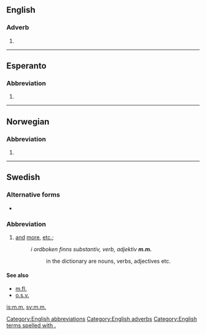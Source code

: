 {{also|mm|Mm|MM|mm.|.mm|M&M}}
==English==

===Adverb===
{{head|en}}

# {{abbreviation of|mutatis mutandis|lang=en}}

[[Category:English abbreviations]]
[[Category:English adverbs]]

[[Category:English terms spelled with .]]
----

==Esperanto==

===Abbreviation===
{{head|eo|abbreviation}}

# {{abbreviation of|marmejlo|lang=eo}}

----

==Norwegian==

===Abbreviation===
{{head|no|abbreviation}}

# {{abbreviation of|med mer|lang=no}}
----

==Swedish==

===Alternative forms===
* {{l|sv|mm}}

===Abbreviation===
{{head|sv|abbreviation}}

# [[and]] [[more]], [[etc.]]; {{abbreviation of|[[med]] [[mera]]|lang=sv}}
#: ''i ordboken finns substantiv, verb, adjektiv '''m.m.'''''
#:: in the dictionary are nouns, verbs, adjectives etc.

====See also====
* [[m.fl.]]
* [[o.s.v.]]

[[is:m.m.]]
[[sv:m.m.]]